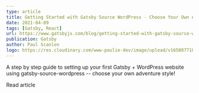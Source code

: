 ```yaml
---
type: article
title: Getting Started with Gatsby Source WordPress - Choose Your Own Adventure
date: 2021-04-09
tags: [Gatsby, React]
url: https://www.gatsbyjs.com/blog/getting-started-with-gatsby-source-wordpress-choose-your-own-adventure/
publication: Gatsby
author: Paul Scanlon
logo: https://res.cloudinary.com/www-paulie-dev/image/upload/v1658077182/paulie.dev/Logos/gatsby-logo_dgbkjm.png
---
```


A step by step guide to setting up your first Gatsby + WordPress website using gatsby-source-wordpress -- choose your
own adventure style!

<MarkdownCtaLink href="https://www.gatsbyjs.com/blog/getting-started-with-gatsby-source-wordpress-choose-your-own-adventure/">
  Read article
</MarkdownCtaLink>
